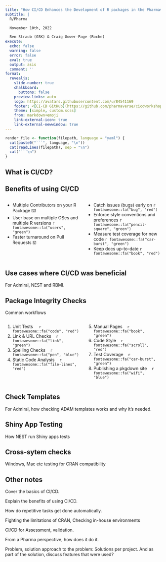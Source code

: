 ```yaml
---
title: "How CI/CD Enhances the Development of R packages in the Pharmaverse"
subtitle: |
  R/Pharma

  November 10th, 2022

  Ben Straub (GSK) & Craig Gower-Page (Roche)
execute:
  echo: false
  warning: false
  error: false
  eval: true
  output: asis
  comment: ''
format:
  revealjs:
    slide-number: true
    chalkboard:
      buttons: false
    preview-links: auto
    logo: https://avatars.githubusercontent.com/u/84541169
    footer: <[CI-CD GitHub](https://github.com/pharmaverse/cicdworkshop.rinpharma2022)>
    theme: [simple, custom.scss]
    from: markdown+emoji
    link-external-icon: true
    link-external-newwindow: true
---
```


```r
render_file <- function(filepath, language = "yaml") {
  cat(paste0("```", language, "\n"))
  cat(readLines(filepath), sep = "\n")
  cat("```\n")
}
```

## What is CI/CD?

## Benefits of using CI/CD

::: columns
::: {.column width="45%"}
::: {.incremental}
- Multiple Contributors on your R Package ⌨️
- User base on multiple OSes and multiple R versions `r fontawesome::fa("users", "green")`
- Faster turnaround on Pull Requests ☑️
:::
:::

::: {.column width="45%"}
::: {.incremental}
- Catch issues (bugs) early on `r fontawesome::fa("bug", "red")`
- Enforce style conventions and preferences `r fontawesome::fa("pencil-square", "green")`
- Measure test coverage for new code `r fontawesome::fa("car-burst", "green")`
- Keep docs up-to-date `r fontawesome::fa("book", "red")`
:::
:::
:::

## Use cases where CI/CD was beneficial

For Admiral, NEST and RBMI.

## Package Integrity Checks

Common workflows

::: columns
::: {.column width="45%"}
::: {.incremental}
1. Unit Tests &nbsp; &nbsp; `r fontawesome::fa("code", "red")`
2. Link & URL Checks &nbsp; &nbsp;`r fontawesome::fa("link", "green")`
3. Spelling Checks &nbsp; &nbsp;`r fontawesome::fa("pen", "blue")`
4. Static Code Analysis &nbsp; &nbsp;`r fontawesome::fa("file-lines", "red")`
:::
:::

::: {.column width="45%"}
::: {.incremental}
5. Manual Pages &nbsp; &nbsp;`r fontawesome::fa("book", "green")`
6. Code Style &nbsp; &nbsp;`r fontawesome::fa("scroll", "red")`
7. Test Coverage &nbsp; &nbsp;`r fontawesome::fa("car-burst", "green")`
8. Publishing a pkgdown site &nbsp; &nbsp;`r fontawesome::fa("wifi", "blue")`
:::
:::
:::


## Check Templates

For Admiral, how checking ADAM templates works and why it's needed.

## Shiny App Testing

How NEST run Shiny apps tests

## Cross-sytem checks

Windows, Mac etc testing for CRAN compatibility

## Other notes

Cover the basics of CI/CD.

Explain the benefits of using CI/CD.

How do repetitive tasks get done automatically.

Fighting the limitations of CRAN,
Checking in-house environments


CI/CD for Assessment, validation.

From  a Pharma perspective, how does it do it.


Problem, solution approach to the problem: Solutions per project.
And as part of the solution, discuss features that were used?
